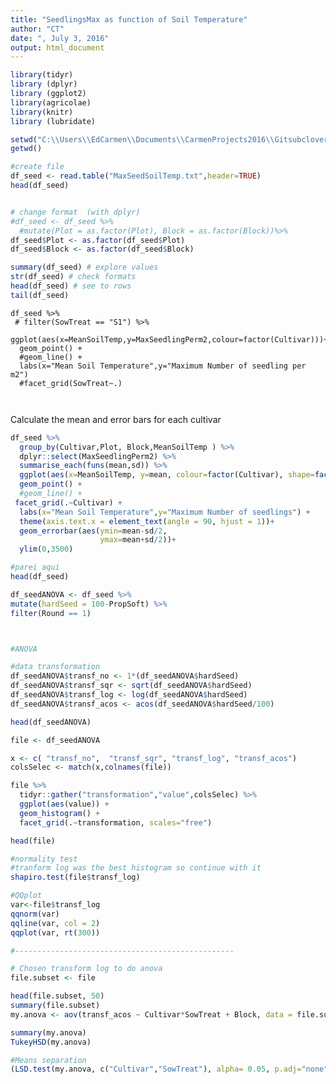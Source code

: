```yaml
---
title: "SeedlingsMax as function of Soil Temperature"
author: "CT"
date: ", July 3, 2016"
output: html_document
---
```


```r
library(tidyr)
library (dplyr)
library (ggplot2)
library(agricolae)
library(knitr)
library (lubridate)

```


```r
setwd("C:\\Users\\EdCarmen\\Documents\\CarmenProjects2016\\Gitsubclover")
getwd()

#create file
df_seed <- read.table("MaxSeedSoilTemp.txt",header=TRUE)
head(df_seed)


# change format  (with dplyr)
#df_seed <- df_seed %>%
  #mutate(Plot = as.factor(Plot), Block = as.factor(Block))%>%
df_seed$Plot <- as.factor(df_seed$Plot)
df_seed$Block <- as.factor(df_seed$Block)

summary(df_seed) # explore values
str(df_seed) # check formats
head(df_seed) # see to rows
tail(df_seed)

```


```rCreate


df_seed %>%
 # filter(SowTreat == "S1") %>%
  ggplot(aes(x=MeanSoilTemp,y=MaxSeedlingPerm2,colour=factor(Cultivar)))+
  geom_point() +
  #geom_line() +
  labs(x="Mean Soil Temperature",y="Maximum Number of seedling per m2") 
  #facet_grid(SowTreat~.)



```


Calculate the mean and error bars for each cultivar 

```r
df_seed %>%
  group_by(Cultivar,Plot, Block,MeanSoilTemp ) %>%
  dplyr::select(MaxSeedlingPerm2) %>%
  summarise_each(funs(mean,sd)) %>%
  ggplot(aes(x=MeanSoilTemp, y=mean, colour=factor(Cultivar), shape=factor(Cultivar))) +
  geom_point() +
  #geom_line() +
 facet_grid(.~Cultivar) +
  labs(x="Mean Soil Temperature",y="Maximum Number of seedlings") +
  theme(axis.text.x = element_text(angle = 90, hjust = 1))+
  geom_errorbar(aes(ymin=mean-sd/2,
                    ymax=mean+sd/2))+
  ylim(0,3500)

#parei aqui
head(df_seed)

df_seedANOVA <- df_seed %>%
mutate(hardSeed = 100-PropSoft) %>%
filter(Round == 1) 



#ANOVA

#data transformation
df_seedANOVA$transf_no <- 1*(df_seedANOVA$hardSeed)
df_seedANOVA$transf_sqr <- sqrt(df_seedANOVA$hardSeed)
df_seedANOVA$transf_log <- log(df_seedANOVA$hardSeed)
df_seedANOVA$transf_acos <- acos(df_seedANOVA$hardSeed/100)

head(df_seedANOVA)

file <- df_seedANOVA

x <- c( "transf_no",  "transf_sqr", "transf_log", "transf_acos")
colsSelec <- match(x,colnames(file))

file %>%
  tidyr::gather("transformation","value",colsSelec) %>%
  ggplot(aes(value)) + 
  geom_histogram() +
  facet_grid(.~transformation, scales="free")

head(file)

#normality test
#tranform log was the best histogram so continue with it 
shapiro.test(file$transf_log)

#QQplot
var<-file$transf_log
qqnorm(var)
qqline(var, col = 2)
qqplot(var, rt(300))

#-------------------------------------------------

# Chosen transform log to do anova 
file.subset <- file 

head(file.subset, 50)
summary(file.subset)
my.anova <- aov(transf_acos ~ Cultivar*SowTreat + Block, data = file.subset)

summary(my.anova)
TukeyHSD(my.anova)

#Means separation 
(LSD.test(my.anova, c("Cultivar","SowTreat"), alpha= 0.05, p.adj="none")) 


```



